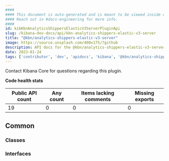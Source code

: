 ```yaml
---
####
#### This document is auto-generated and is meant to be viewed inside our experimental, new docs system.
#### Reach out in #docs-engineering for more info.
####
id: kibKbnAnalyticsShippersElasticV3ServerPluginApi
slug: /kibana-dev-docs/api/kbn-analytics-shippers-elastic-v3-server
title: "@kbn/analytics-shippers-elastic-v3-server"
image: https://source.unsplash.com/400x175/?github
description: API docs for the @kbn/analytics-shippers-elastic-v3-server plugin
date: 2023-01-24
tags: ['contributor', 'dev', 'apidocs', 'kibana', '@kbn/analytics-shippers-elastic-v3-server']
---
```




Contact Kibana Core for questions regarding this plugin.

**Code health stats**

| Public API count  | Any count | Items lacking comments | Missing exports |
|-------------------|-----------|------------------------|-----------------|
| 19 | 0 | 0 | 0 |

## Common

### Classes
<DocDefinitionList data={kbnAnalyticsShippersElasticV3ServerObj.common.classes}/>

### Interfaces
<DocDefinitionList data={kbnAnalyticsShippersElasticV3ServerObj.common.interfaces}/>

